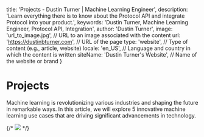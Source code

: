

  title: 'Projects - Dustin Turner | Machine Learning Engineer',
  description:
    'Learn everything there is to know about the Protocol API and integrate Protocol into your product.',
  keywords: 'Dustin Turner, Machine Learning Engineer, Protocol API, Integration',
  author: 'Dustin Turner',
  image: 'url_to_image.jpg', // URL to an image associated with the content
  url: 'https://dustinbturner.com', // URL of the page
  type: 'website', // Type of content (e.g., article, website)
  locale: 'en_US', // Language and country in which the content is written
  siteName: 'Dustin Turner\'s Website', // Name of the website or brand
}

# Projects

Machine learning is revolutionizing various industries and shaping the future in remarkable ways. In this article, we will explore 5 innovative machine learning use cases that are driving significant advancements in technology.

{/* ![](https://images.unsplash.com/photo-1709727695189-a0bbd19738f6?q=80&w=2070&auto=format&fit=crop&ixlib=rb-4.0.3&ixid=M3wxMjA3fDB8MHxwaG90by1wYWdlfHx8fGVufDB8fHx8fA%3D%3D) */}


<Projects />

